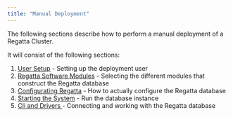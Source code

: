 ```yaml
---
title: "Manual Deployment"
---
```


The following sections describe how to perform a manual deployment of a Regatta Cluster.

It will consist of the following sections:

1. [User Setup](https://docs.regatta.dev/self-hosted-deployment/manual-deployment/user-setup) - Setting up the deployment user
2. [Regatta Software Modules](https://docs.regatta.dev/self-hosted-deployment/manual-deployment/regatta-configuration/regatta-software-modules) - Selecting the different modules that construct the Regatta database
3. [Configurating Regatta](https://docs.regatta.dev/self-hosted-deployment/manual-deployment/starting-the-system) - How to actually configure the Regatta database
4. [Starting the System](https://docs.regatta.dev/self-hosted-deployment/manual-deployment/starting-the-system) - Run the database instance
5. [Cli and Drivers ](https://docs.regatta.dev/self-hosted-deployment/manual-deployment/cli-and-drivers)- Connecting and working with the Regatta database
